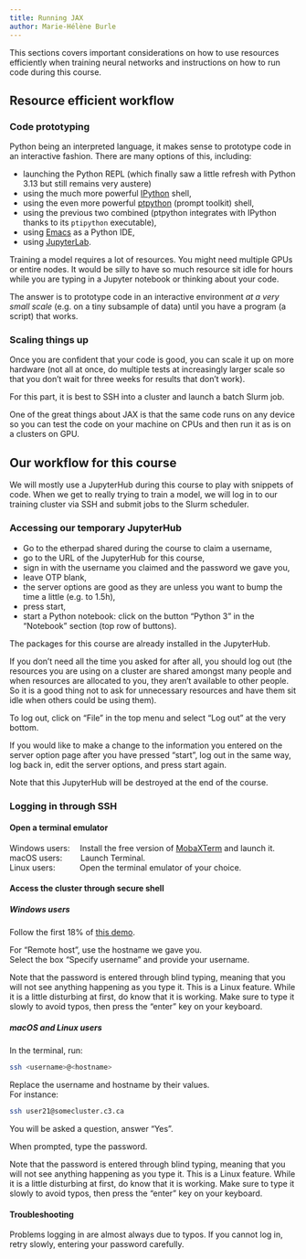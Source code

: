 ```yaml
---
title: Running JAX
author: Marie-Hélène Burle
---
```


:::{.def}

This sections covers important considerations on how to use resources efficiently when training neural networks and instructions on how to run code during this course.

:::

## Resource efficient workflow

### Code prototyping

Python being an interpreted language, it makes sense to prototype code in an interactive fashion. There are many options of this, including:

- launching the Python REPL (which finally saw a little refresh with Python 3.13 but still remains very austere)
- using the much more powerful [IPython](https://github.com/ipython/ipython) shell,
- using the even more powerful [ptpython](https://github.com/prompt-toolkit/ptpython) (prompt toolkit) shell,
- using the previous two combined (ptpython integrates with IPython thanks to its `ptipython` executable),
- using [Emacs](https://mint.westdri.ca/emacs/wb_python) as a Python IDE,
- using [JupyterLab](https://jupyter.org/).

Training a model requires a lot of resources. You might need multiple GPUs or entire nodes. It would be silly to have so much resource sit idle for hours while you are typing in a Jupyter notebook or thinking about your code.

The answer is to prototype code in an interactive environment *at a very small scale* (e.g. on a tiny subsample of data) until you have a program (a script) that works.

### Scaling things up

Once you are confident that your code is good, you can scale it up on more hardware (not all at once, do multiple tests at increasingly larger scale so that you don't wait for three weeks for results that don't work).

For this part, it is best to SSH into a cluster and launch a batch Slurm job.

One of the great things about JAX is that the same code runs on any device so you can test the code on your machine on CPUs and then run it as is on a clusters on GPU.

## Our workflow for this course

We will mostly use a JupyterHub during this course to play with snippets of code. When we get to really trying to train a model, we will log in to our training cluster via SSH and submit jobs to the Slurm scheduler.

### Accessing our temporary JupyterHub

- Go to the etherpad shared during the course to claim a username,
- go to the URL of the JupyterHub for this course,
- sign in with the username you claimed and the password we gave you,
- leave OTP blank,
- the server options are good as they are unless you want to bump the time a little (e.g. to 1.5h),
- press start,
- start a Python notebook: click on the button "Python 3" in the "Notebook" section (top row of buttons).

The packages for this course are already installed in the JupyterHub.

If you don't need all the time you asked for after all, you should log out (the resources you are using on a cluster are shared amongst many people and when resources are allocated to you, they aren't available to other people. So it is a good thing not to ask for unnecessary resources and have them sit idle when others could be using them).

To log out, click on "File" in the top menu and select "Log out" at the very bottom.

If you would like to make a change to the information you entered on the server option page after you have pressed "start", log out in the same way, log back in, edit the server options, and press start again.

:::{.note}

Note that this JupyterHub will be destroyed at the end of the course.

:::

### Logging in through SSH

#### Open a terminal emulator

Windows users: &emsp;Install the free version of [MobaXTerm](https://mobaxterm.mobatek.net/download.html) and launch it. \
macOS users: &emsp;&emsp;Launch Terminal. \
Linux users: &emsp;&emsp;&ensp;&nbsp;Open the terminal emulator of your choice.

#### Access the cluster through secure shell

##### Windows users

Follow the first 18% of [this demo](https://mobaxterm.mobatek.net/demo.html).

For "Remote host", use the hostname we gave you. \
Select the box "Specify username" and provide your username.

:::{.note}

Note that the password is entered through blind typing, meaning that you will not see anything happening as you type it. This is a Linux feature. While it is a little disturbing at first, do know that it is working. Make sure to type it slowly to avoid typos, then press the "enter" key on your keyboard.

:::

##### macOS and Linux users

In the terminal, run:

```.bash
ssh <username>@<hostname>
```

:::{.note}

Replace the username and hostname by their values.<br>
For instance:

```.bash
ssh user21@somecluster.c3.ca
```

:::

You will be asked a question, answer "Yes".

When prompted, type the password.

:::{.note}

Note that the password is entered through blind typing, meaning that you will not see anything happening as you type it. This is a Linux feature. While it is a little disturbing at first, do know that it is working. Make sure to type it slowly to avoid typos, then press the "enter" key on your keyboard.

:::

#### Troubleshooting

Problems logging in are almost always due to typos. If you cannot log in, retry slowly, entering your password carefully.
